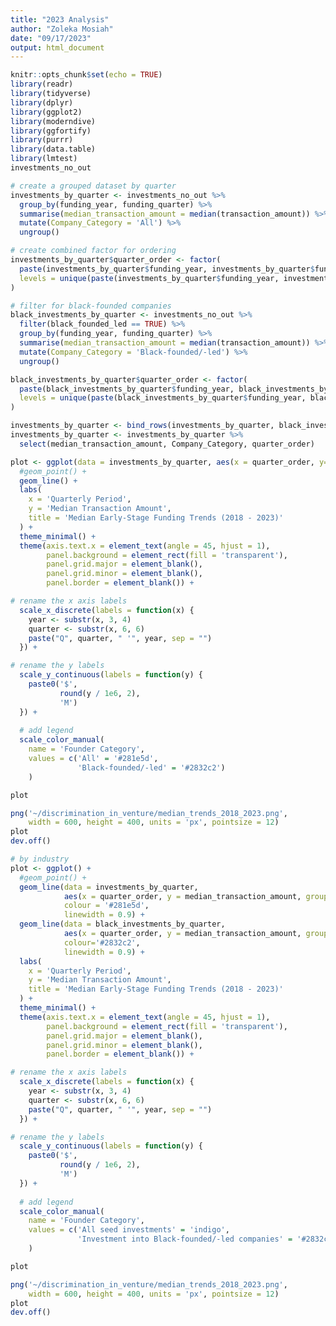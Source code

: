 ```yaml
---
title: "2023 Analysis"
author: "Zoleka Mosiah"
date: "09/17/2023"
output: html_document
---
```


```r
knitr::opts_chunk$set(echo = TRUE)
library(readr)
library(tidyverse)
library(dplyr)
library(ggplot2)
library(moderndive)
library(ggfortify)
library(purrr)
library(data.table)
library(lmtest)
investments_no_out
```


```r
# create a grouped dataset by quarter
investments_by_quarter <- investments_no_out %>%
  group_by(funding_year, funding_quarter) %>%
  summarise(median_transaction_amount = median(transaction_amount)) %>%
  mutate(Company_Category = 'All') %>%
  ungroup()

# create combined factor for ordering
investments_by_quarter$quarter_order <- factor(
  paste(investments_by_quarter$funding_year, investments_by_quarter$funding_quarter),
  levels = unique(paste(investments_by_quarter$funding_year, investments_by_quarter$funding_quarter))
)

# filter for black-founded companies
black_investments_by_quarter <- investments_no_out %>%
  filter(black_founded_led == TRUE) %>%
  group_by(funding_year, funding_quarter) %>%
  summarise(median_transaction_amount = median(transaction_amount)) %>%
  mutate(Company_Category = 'Black-founded/-led') %>%
  ungroup()

black_investments_by_quarter$quarter_order <- factor(
  paste(black_investments_by_quarter$funding_year, black_investments_by_quarter$funding_quarter),
  levels = unique(paste(black_investments_by_quarter$funding_year, black_investments_by_quarter$funding_quarter))
)

investments_by_quarter <- bind_rows(investments_by_quarter, black_investments_by_quarter)
investments_by_quarter <- investments_by_quarter %>%
  select(median_transaction_amount, Company_Category, quarter_order)

```

```r

plot <- ggplot(data = investments_by_quarter, aes(x = quarter_order, y=median_transaction_amount, color=Company_Category, group=Company_Category), linewidth=0.9) +
  #geom_point() +
  geom_line() +
  labs(
    x = 'Quarterly Period',
    y = 'Median Transaction Amount',
    title = 'Median Early-Stage Funding Trends (2018 - 2023)'
  ) +
  theme_minimal() +
  theme(axis.text.x = element_text(angle = 45, hjust = 1),
        panel.background = element_rect(fill = 'transparent'),
        panel.grid.major = element_blank(),
        panel.grid.minor = element_blank(),
        panel.border = element_blank()) +

# rename the x axis labels
  scale_x_discrete(labels = function(x) {
    year <- substr(x, 3, 4)
    quarter <- substr(x, 6, 6)
    paste("Q", quarter, " '", year, sep = "")
  }) +

# rename the y labels
  scale_y_continuous(labels = function(y) {
    paste0('$',
           round(y / 1e6, 2),
           'M')
  }) +
  
  # add legend
  scale_color_manual(
    name = 'Founder Category',
    values = c('All' = '#281e5d',
               'Black-founded/-led' = '#2832c2')
    ) 

plot

png('~/discrimination_in_venture/median_trends_2018_2023.png',
    width = 600, height = 400, units = 'px', pointsize = 12)
plot
dev.off()
```
```r
# by industry
plot <- ggplot() +
  #geom_point() +
  geom_line(data = investments_by_quarter, 
            aes(x = quarter_order, y = median_transaction_amount, group=1), 
            colour = '#281e5d',
            linewidth = 0.9) +
  geom_line(data = black_investments_by_quarter, 
            aes(x = quarter_order, y = median_transaction_amount, group=1), 
            colour='#2832c2',
            linewidth = 0.9) +
  labs(
    x = 'Quarterly Period',
    y = 'Median Transaction Amount',
    title = 'Median Early-Stage Funding Trends (2018 - 2023)'
  ) +
  theme_minimal() +
  theme(axis.text.x = element_text(angle = 45, hjust = 1),
        panel.background = element_rect(fill = 'transparent'),
        panel.grid.major = element_blank(),
        panel.grid.minor = element_blank(),
        panel.border = element_blank()) +

# rename the x axis labels
  scale_x_discrete(labels = function(x) {
    year <- substr(x, 3, 4)
    quarter <- substr(x, 6, 6)
    paste("Q", quarter, " '", year, sep = "")
  }) +

# rename the y labels
  scale_y_continuous(labels = function(y) {
    paste0('$',
           round(y / 1e6, 2),
           'M')
  }) +
  
  # add legend
  scale_color_manual(
    name = 'Founder Category',
    values = c('All seed investments' = 'indigo',
               'Investment into Black-founded/-led companies' = '#2832c2')
    )

plot

png('~/discrimination_in_venture/median_trends_2018_2023.png',
    width = 600, height = 400, units = 'px', pointsize = 12)
plot
dev.off()
```

